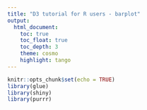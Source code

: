 ```yaml
---
title: "D3 tutorial for R users - barplot"
output:
  html_document:
    toc: true
    toc_float: true
    toc_depth: 3
    theme: cosmo
    highlight: tango
---
```


```r
knitr::opts_chunk$set(echo = TRUE)
library(glue)
library(shiny)
library(purrr)
```

<script src="www/d3.min.js" />

```js
const initSvg = (id) => {
  const mySvg = d3
    .select(id)
    .append("svg")
    .attr("width", 500)
    .attr("height", 200);
  return mySvg;
}
const addDummyRect = (svg, scaleX = (x) => x, height = 200) => {
  svg.selectAll(".my-bar-class")
    .data(dummyData)
    .join("rect")
    .attr("x", 0)
    .attr("height", height / 3 * 0.8)
      .attr("y", (_, i) => height / 3 * i)
      .attr("width", (row) => scaleX(row.value));
}
```

> **"I can't learn D3 because I don't know JavaScript."** - `FALSE`

Some knowledge of JavaScript is needed, but really very basic. Learning new language is just remembering some conventions and code syntax. Most important is understanding what code is doing. Remembering the syntax will come with time.

# Spoiler Alert!

You can see final product of this tutorial [here](https://pawelchabros.shinyapps.io/d3-tutorial-for-r-users/).

# svg

To make chart `<svg>` element is needed. By default it has size of 300*x*150 but we can set it with `width` and `height` attributes.

With D3.js we can select our chart parent element and append `svg` to it.

```js
const mySvg = d3
  .select("#plot-parent")
  .append("svg")
  .attr("width", 500)
  .attr("height", 200);
```

(`select`method accepts any css selector)

We can achieve the same result with Shiny:

```r
tags$svg(width = 500, height = 200)
```

Then in D3 we would only need to store created `<svg>` in a variable:

```js
const mySvg = d3.select("svg");
```

Since we're Shiny users we will proceed with second option.

# Bars

Now we need to add some margin, scales, axes... Ok let's put some bars first to not get too bored at the beginning.

We will use following dummy data:

```r
dummy_data <- data.frame(
  category = c("A", "B", "C"),
  value = c(300, 100, 50)
)
knitr::kable(dummy_data)
```

We can add bars with the following code:

```js
mySvg.selectAll(".my-bar-class")
  .data(dummyData)
  .join("rect")
    .attr("x", 0)
    .attr("height", 200 / 3 * 0.8)
    .attr("y", (_, i) => 200 / 3 * i)
    .attr("width", (row) => row.value);
```

<div id="plot-parent"></div>

```js
let dummyData = [
  { category: "A", value: 300 },
  { category: "B", value: 100 },
  { category: "C", value: 50 }
];

let mySvg = initSvg("#plot-parent");
addDummyRect(mySvg);
```

*"Ok... we have 3 ugly rectangles and some spaghetti code that is not easy at all."*
Yee, looks a bit strange, but let's try to understand what this code do. To make it simpler I will do the same using R:

```r
map(1:nrow(dummy_data), function(i) {
  tags$rect(
    x = 0,
    height = 200 / 3 * 0.8,
    y = 200 / 3 * (i - 1),
    width = dummy_data[i, ]$value
  )
})
```

```r
tags$svg(
  width = 500,
  height = 200,
  map(1:nrow(dummy_data), function(i) {
    tags$rect(
      x = 0,
      height = 200 / 3 * 0.8,
      y = 200 / 3 * (i - 1),
      width = dummy_data[i, ]$value
    )
  })
)
```

The main thing this code does is iterating through data and map it to `<rect>` elements. Let's also discuss D3 code in details:

```js
mySvg.selectAll(".my-bar-class")
```

* since there are no elements with class ".my-bar-class" in our svg, D3 creates placeholders (for data and elements)

```js
  .data(dummyData)
```

* join `dummyData` to placeholders

```js
  .join("rect")
```

* append 3 `<rect>` elements (1 for each data row)

```js
    .attr("x", 0)
```

* our bars starts on x = 0

```js
    .attr("height", 200 / 3 * 0.8)
```

* height is calculated by dividing plot height by number of bars and multiply by 0.8 to give some padding

```js
    .attr("y", (row, i) => 200 / 3 * i)
```

* in `attr` method we can iterate over data (that we joined earlier with `data` method) using function - first argument is data row, second - row number

  I use *arrow function* for brevity but we can use regular function as well - `function(row, i) { ... }`

```js
    .attr("width", (row) => row.value);
```

* set `<rect>` width to "value" column

# Scale

Now let's try with smaller values:

```r
dummy_data <- data.frame(
  category = c("A", "B", "C"),
  value = c(30, 10, 5)
)
knitr::kable(dummy_data)
```

<div id="plot-parent-bigger"></div>

```js
dummyData = [
  { category: "A", value: 30 },
  { category: "B", value: 10 },
  { category: "C", value: 5 }
];

mySvg = initSvg("#plot-parent-bigger");
addDummyRect(mySvg);
```

Ok. Now we really need scale. `d3.scaleLinear` takes two arguments - domain and range:

* domain - minimum and maximum value in our data
* range - minimum and maximum value that we want map to (width of our svg in this case)

```js
const svgWidth = 500;
const valueMax = d3.max(dummyData, (row) => row.value);

const scaleX = d3.scaleLinear(
  [0, valueMax],
  [0, svgWidth]
);
```

*"Ok, but what's that???"*

```js
d3.max(dummyData, (row) => row.value);
```

*"Why can't you just do something like:"*

```js
d3.max(dummyData.row);
```

In JS "data.frame" is an array of objects:

```js
[
  { category: "A", value: 30 },
  { category: "B", value: 10 },
  { category: "C", value: 5 }
];
```

We can compare it to a list of named lists in R:

```r
list(
  list(category = "A", value = 30),
  list(category = "B", value = 10),
  list(category = "C", value = 5)
)
```

So, to select some "column" in JS we need to map through array objects and pull given value from each:

```js
dummyData.map((row) => row.value);
```

`d3.max` function takes accessor function as second parameter.

Back to our scale. `d3.scaleLinear` returns a function that maps our data values (domain) to pixels on svg (range).

Equivalent function in R would look like this:

```r
scale_linear <- function(domain, range) {
  function(x) {
    (x - min(domain)) / (max(domain) - min(domain)) * (max(range) - min(range)) + min(range)
  }
}
```

If we plot our new data using scale the biggest bar will fill the whole `<svg>`:

```js
  .attr("width", (row) => scaleX(row.value));
```

<div id="plot-parent-bigger-scaled"></div>

```js
let svgWidth = 500;
let valueMax = d3.max(dummyData, (row) => row.value);

let scaleX = d3.scaleLinear(
  [0, valueMax],
  [0, svgWidth]
);

mySvg = initSvg("#plot-parent-bigger-scaled");
addDummyRect(mySvg, scaleX);
```

# Axis

To see if we have correct values we must add axis. This time D3 offers very convenient function:

In Shiny we have to add `<g>` tag to append our axis to:

```r
tags$svg(
  width = 500, height = 200,
  tags$g(class = "axis-x")
)
```

In JS we have to create axis by passing our scale to `axisBottom` function, select our `<g>` tag with class `"axis-x"` and append axis to it.

```js
const axisX = d3.axisBottom(scaleX);
mySvg.select(".axis-x").call(axisX);
```

`<g>` tag is similar to `<div>` with one difference - it can't have any visual style. It's used only to group other elements.
`call` method is used to call `axisX` as function - `axisX()` and append the result to `<g>` tag.

<div id="plot-axis"></div>

```js
mySvg = initSvg("#plot-axis");
addDummyRect(mySvg, scaleX);
let axisX = d3.axisBottom(scaleX);
mySvg.append("g").call(axisX);
```

```css
#plot-axis text {
  fill:white
}
#plot-axis line {
  stroke:white
}
```

*"Didn't I said axis**Bottom**??? Why it's on top?"*

Axis bottom means that labels and ticks are on the bottom of the axis. D3 is not aware what's your chart height, so it put's it at (0, 0) coordinates. It's our duty to put it in the right place. We can do it using `transform` attribute:

```js
const svgHeight = 200;

mySvg.select(".axis-x")
  .attr("transform", `translate(0, ${svgHeight})`)
  .call(axisX);
```

Here - `` `translate(0, ${svgHeight})` `` - I used string interpolation, similar to R `glue`. In JS this functionality is built in. You have to use backticks - `` ` ``, and inside `${}` you can put variable or code that will evaluate.

We can also do it from R:

```r
svg_height <- 200

tags$g(
  class = "axis-x",
  transform = glue("translate(0, {svg_height})"),
)
```

And in JS just call `axisX` on our `<g>` tag:

```js
mySvg.select(".axis-x").call(axisX);
```

Now our axis is in the right place..?

<div id="plot-axis-transform"></div>

```js
const svgHeight = 200;
mySvg = initSvg("#plot-axis-transform");
addDummyRect(mySvg, scaleX);
mySvg.append("g")
  .attr("transform", `translate(0, ${svgHeight})`)
  .call(axisX);
```

# Margin

Our axis is this thin line at the bottom. We can't see ticks and labels because they are outside of our svg. To make them visible we need to add margins to out chart. To do this we can use `<g>` tag and `transform` attribute. Later we will append all chart elements to this transformed (moved away from the `<svg>` borders) tag.

You can initialize chart dimenstions:

 * on top of `app.R`
 * in `global.R`
 * on the server side and use `renderUI`

Complete setup for our chart in Shiny would look as following:

```r
svg_width <- 500
svg_height <- 200
margin <- list(
  top = 30,
  right = 10,
  bottom = 30,
  left = 30
)
plot_width <- svg_width - margin$left - margin$right
plot_height <- svg_height - margin$top - margin$bottom

tags$svg(
  width = svg_width, height = svg_height,
  tags$g( # transformed <g> tag with class = "plot"
    class = "plot",
    transform = glue("translate({margin$left}, {margin$top})"),
    tags$g(
      class = "axis-x",
      transform = glue("translate(0, {plot_height})"),
    ),
    tags$g(class = "axis-y")
  )
)
```

In JS we have to only select our plot (`<g>` tag with class `.plot` - can have any other class):

```js
const plot = d3.select(".plot");
```

To better visualize what we achieved I've added black border to `<svg>` element and rectangle with blue border that represents `plot` element dimensions and position. Now all elements appended to `plot` will have origin in the point marked with blue dot.

<svg width="500" height="200">
  <rect width="500" height="200" style="fill: white; stroke: black"></rect>
  <g transform="translate(30, 10)">
    <rect width="460" height="160" style="fill: white; stroke: steelblue"></rect>
    <circle r="4" fill="steelblue" />
    <text x="5" y="15">(0, 0)</text>
  </g>
</svg>

With respect to the blue point x-axis has to be `transform`ed in y-dimension with a value of `plot_height`.

```r
tags$g(
  class = "axis-x",
  transform = glue("translate(0, {plot_height})"),
)
```

We also have to append `<rect>` elements to `plot`.

```js
plot.selectAll(".my-bar-class")
  .data(dummyData)
  .join("rect")
    .attr("x", 0)
    .attr("height", plotHeight / 3 * 0.8)
    .attr("y", (_, i) => plotHeight / 3 * i)
    .attr("width", (row) => scaleX(row.value));
```

<svg id="plot-axis-margin">
  <g class="plot">
    <g class="axis-x"></g>
  </g>
</svg>

```js
const margin = {
  top: 10,
  right: 10,
  bottom: 30,
  left:30
};
const plotWidth = svgWidth - margin.left - margin.right;
const plotHeight = svgHeight - margin.top - margin.bottom;

mySvg = d3
  .select("#plot-axis-margin")
  .attr("width", svgWidth)
  .attr("height", svgHeight);

let plot = mySvg
  .select(".plot")
  .attr("transform", `translate(${margin.left}, ${margin.top})`);

scaleX.range([0, plotWidth]);

addDummyRect(plot, scaleX, plotHeight);
plot.select(".axis-x")
  .attr("transform", `translate(0, ${plotHeight})`)
  .call(axisX);
```
Axis ticks and labels are now visible. We can also see that bars width is scaled properly.

The last piece we're missing is y-axis. Let's add it now. For categorical variables most often `d3.scaleBand` is used. As a domain it accepts array of unique values.

```js
const domainY = [...new Set(dummyData.map((row) => row.category))];
const scaleY = d3
  .scaleBand(domainY, [0, plotHeight])
  .padding(0.2);
const axisY = d3.axisLeft(scaleY);
plot.select(".axis-y").call(axisY);

plot.selectAll(".my-bar-class")
  .data(dummyData)
  .join("rect")
    .attr("x", 0)
    .attr("height", scaleY.bandwidth())
    .attr("y", (row) => scaleY(row.category))
    .attr("width", (row) => scaleX(row.value));
```

* `[...new Set(dummyArray)]` is equivalent to `unique(dummy_vector)`
* with `padding` method we can get space around bars (value returned by `scaleY.bandwidth()` depends on value passed to `padding`)
* y-axis should start at point (0, 0) of our `plot` so `transform` is not needed here
* we can use `scaleY` to get `y` position of bars

<svg id="plot-complete">
  <g class="plot">
    <g class="axis-x"></g>
  </g>
</svg>

```js
mySvg = d3
  .select("#plot-complete")
  .attr("width", svgWidth)
  .attr("height", svgHeight);

plot = mySvg
  .select(".plot")
  .attr("transform", `translate(${margin.left}, ${margin.top})`);

plot.select(".axis-x")
  .attr("transform", `translate(0, ${plotHeight})`)
  .call(axisX);

const domainY = [...new Set(dummyData.map((row) => row.category))];
const scaleY = d3.scaleBand(domainY, [0, plotHeight]).padding(0.2);
const axisY = d3.axisLeft(scaleY);
plot.append("g").call(axisY);

plot.selectAll(".my-bar-class")
  .data(dummyData)
  .join("rect")
    .attr("x", 0)
    .attr("height", scaleY.bandwidth())
    .attr("y", (row) => scaleY(row.category))
    .attr("width", (row) => scaleX(row.value));
```

# Pimp my chart

Default D3 chars doesn't look good. It's possible to change styles with D3 but personally I prefer to use CSS.

## Axis

D3 axis consists of 3 elements:

* <span style="color: #50CB93">domain line</span>
* <span style="color: #ED8E7C">ticks</span>
* <span style="color: #A03C78">labels</span>

We can change them with following CSS selectors:

```css
.domain {
  stroke: #50CB93;
}
.tick > line {
  stroke: #ED8E7C;
}
.tick > text {
  color: #A03C78;
}
```

<svg id="axis-style" width="700" height="40"></svg>

```js
d3.select("#axis-style").append("g").attr("transform", "translate(15, 10) scale(1.3)").call(axisX);
```

```css
#axis-style .domain {
  stroke: #50CB93;
}
#axis-style .tick > line {
  stroke: #ED8E7C;
}
#axis-style .tick > text {
  fill: #A03C78;
}
```

## Grid lines

To get grid lines with minimal effort I often use the trick to set axis ticks size to negative plot width/height.

```js
const axisX = d3.axisBottom(scaleX).tickSize(-plotHeight);
const axisY = d3.axisLeft(scaleY).tick(-plotWidth);
```

<svg id="plot-grid">
  <g class="plot">
    <g class="axis-x"></g>
    <g class="axis-y"></g>
  </g>
</svg>

```js
mySvg = d3
  .select("#plot-grid")
  .attr("width", svgWidth)
  .attr("height", svgHeight);

plot = mySvg
  .select(".plot")
  .attr("transform", `translate(${margin.left}, ${margin.top})`);

plot.select(".axis-x")
  .attr("transform", `translate(0, ${plotHeight})`)
  .call(axisX.tickSize(-plotHeight));

plot.select(".axis-y")
  .call(axisY.tickSize(-plotWidth));

plot.selectAll(".my-bar-class")
  .data(dummyData)
  .join("rect")
    .attr("x", 0)
    .attr("height", scaleY.bandwidth())
    .attr("y", (row) => scaleY(row.category))
    .attr("width", (row) => scaleX(row.value));
```

## CSS example

* remove both domain lines and y-axis ticks

```css
.domain, .axis-y > .tick > line {
  stroke: transparent;
}
```

* make x-axis grid lines lighter

```css
.axis-x > .tick > line {
  opacity: 0.2;
}
```

* change axes labels font and size

```css
.tick > text {
  font-family: Verdana;
  font-size: 12px;
}
```

* move y-axis labels a bit further from the bars

```css
.axis-y > .tick > text {
  transform: translateX(-10px);
}
```

* change the color of bars and setting some opacity

```css
rect {
  fill: #125D98;
  opacity: 0.6;
}
```

<div id="plot-style" class="plot-style"></div>

```js
$("#plot-style").append($("#plot-grid").clone());
```

# Transitions

It was a lot of effort to make a simple barplot. But now, adding smooth, good looking transitions to our plot is super easy!

```js
plot.select(".axis-x")
  .transition()
  .call(axisX);

plot.select(".axis-y")
  .transition()
  .call(axisY);

plot.selectAll(".my-bar-class")
  .data(dummyData)
  .join(
    (enter) => {
      enter
        .append("rect")
        .attr("class", "my-bar-class")
        .attr("x", 0)
        .attr("height", scaleY.bandwidth())
        .attr("y", (row) => scaleY(row.category))
        .attr("width", (row) => scaleX(row.value));
    },
    (update) => {
      update
        .transition()
        .attr("width", (row) => scaleX(row.value));
    }
  );
```

On axes `<g>` tags we have to call `transition` method before `call`ing axis.
In case of `<rect>` elements also only adding `transition` method before changing attributes is necessary, but we also have to handle differently two situations:

* `enter` - when `<rect>` elements are created
* `update` - when `<rect>` elements are updated
* `exit` - there is also 3rd case, when element is removed from the plot, but it will now be needed in our case

`join` method is overloaded - can accept:

* element name (single string eg - "rect") - then it just `append` element to placeholders
* 1 to 3 functions (`(enter) => {...}`, `(update) => {...}`, `(remove) => {...}`) - then it applies one of 3 functions to selection elements based on the element status

We also have to add to the `<rect>` elements the same class that we use in `selectAll` (`"my-bar-class"`). Otherwise D3 will add new elements on each update.

That's it! Thanks to magical `transition` method we can repeat after Dr Frankenstein *"It's alive!"*

<button onclick=updateData()>It's alive!</button>

<div class="plot-style">
  <svg id="plot-interactive">
    <g class="plot">
      <g class="axis-x"></g>
      <g class="axis-y"></g>
    </g>
  </svg>
</div>

```js
let randomData = dummyData;

let updateData = () => {
  randomData.forEach((row) => {
    row.value = Math.random() * 100;
  });
  updatePlot(randomData);
}

mySvg = d3
  .select("#plot-interactive")
  .attr("width", svgWidth)
  .attr("height", svgHeight)

plot = mySvg
  .select(".plot")
  .attr("transform", `translate(${margin.left}, ${margin.top})`);

plot.select(".axis-y").call(axisY);

let updatePlot = (data) => {
  let valueMax = d3.max(data, (row) => row.value);
  scaleX.domain([0, valueMax]);
  plot.select(".axis-x")
    .attr("transform", `translate(0, ${plotHeight})`)
    .transition()
    .call(axisX)

  plot.selectAll(".my-bar-class")
    .data(data)
    .join(
      (enter) => {
        enter
          .append("rect")
          .attr("class", "my-bar-class")
          .attr("x", 0)
          .attr("height", scaleY.bandwidth())
          .attr("y", (row) => scaleY(row.category))
          .attr("width", (row) => scaleX(row.value));
      },
      (update) => {
        update
          .transition()
          .attr("width", (row) => scaleX(row.value));
      }
    );
};

updatePlot(randomData);
```

```css
.plot-style .domain, .plot-style .axis-y > .tick > line {
  stroke: transparent;
}
.plot-style .axis-x > .tick > line {
  opacity: 0.2;
}
.plot-style .tick > text {
  font-family: Verdana;
  font-size: 12px;
}
.plot-style .axis-y > .tick > text {
  transform: translateX(-10px);
}
.plot-style rect {
  fill: #125D98;
  opacity: 0.6;
}
```

# Wrap it up

Final working example of Shiny app with D3 barplot is:

* `app.R`

```r
library(shiny)
library(glue)
library(purrr)

svg_width <- 500
svg_height <- 200
margin <- list(
  top = 30,
  right = 10,
  bottom = 30,
  left = 30
)
plot_width <- svg_width - margin$left - margin$right
plot_height <- svg_height - margin$top - margin$bottom

ui <- fluidPage(
  tags$head(
    tags$link(rel = "stylesheet", type = "text/css", href = "style.css"),
    tags$script(src = "index.js"),
    tags$script(src = "d3.min.js")
  ),
  div(
    class = "card",
    actionButton(inputId = "update", label = "It's alive!"),
    tags$svg(
      width = svg_width,
      height = svg_height,
      tags$g(
        class = "plot",
        transform = glue("translate({margin$left}, {margin$top})"),
        tags$g(
          class = "axis-x",
          transform = glue("translate(0, {plot_height})"),
        ),
        tags$g(class = "axis-y")
      )
    )
  )
)

server <- function(input, output, session) {
  generate_data <- function() {
    data.frame(
      category = c("A", "B", "C"),
      value = runif(3) * 100
    )
  }
  render_barplot <- function() {
    session$sendCustomMessage("render_barplot", list(
      dummyData = transpose(generate_data()),
      plotWidth = plot_width,
      plotHeight = plot_height
    ))
  }
  render_barplot()
  observeEvent(input$update, {
    render_barplot()
  })
}

shinyApp(ui, server)
```

* `www/index.js`

```js
$(function () {
  Shiny.addCustomMessageHandler(
    "render_barplot",
    function ({ dummyData, plotWidth, plotHeight }) {
      const domainX = [0, d3.max(dummyData, (row) => row.value)];
      const domainY = [...new Set(dummyData.map((row) => row.category))];

      const scaleX = d3.scaleLinear(domainX, [0, plotWidth]);
      const scaleY = d3.scaleBand(domainY, [0, plotHeight]).padding(0.2);

      const axisX = d3.axisBottom(scaleX).tickSize(-plotHeight);
      const axisY = d3.axisLeft(scaleY);

      plot = d3.select("svg > .plot");

      plot.select(".axis-x").transition().call(axisX);
      plot.select(".axis-y").call(axisY);

      plot
        .selectAll(".bar")
        .data(dummyData)
        .join(
          (enter) => {
            enter
              .append("rect")
              .attr("class", "bar")
              .attr("x", 0)
              .attr("height", scaleY.bandwidth())
              .attr("y", (row) => scaleY(row.category))
              .attr("width", (row) => scaleX(row.value));
          },
          (update) => {
            update.transition().attr("width", (row) => scaleX(row.value));
          }
        );
    }
  );
});
```

* `www/style.css`

```css
.domain, .axis-y > .tick > line {
  stroke: transparent;
}
.axis-x > .tick > line {
  opacity: 0.2;
}
.tick > text {
  font-family: Verdana;
  font-size: 12px;
}
.axis-y > .tick > text {
  transform: translateX(-10px);
}
rect {
  fill: #125D98;
  opacity: 0.6;
}
/* card style */
.card {
  display: flex;
  flex-direction: column;
  justify-content: center;
  align-items: center;
  border: 0.1px solid lightgray;
  box-shadow: 5px 5px 5px lightgray;
  width: min-content;
  padding: 40px;
}
.container-fluid {
  display: flex;
  justify-content: center;
  margin-top: 50px;
}
```

